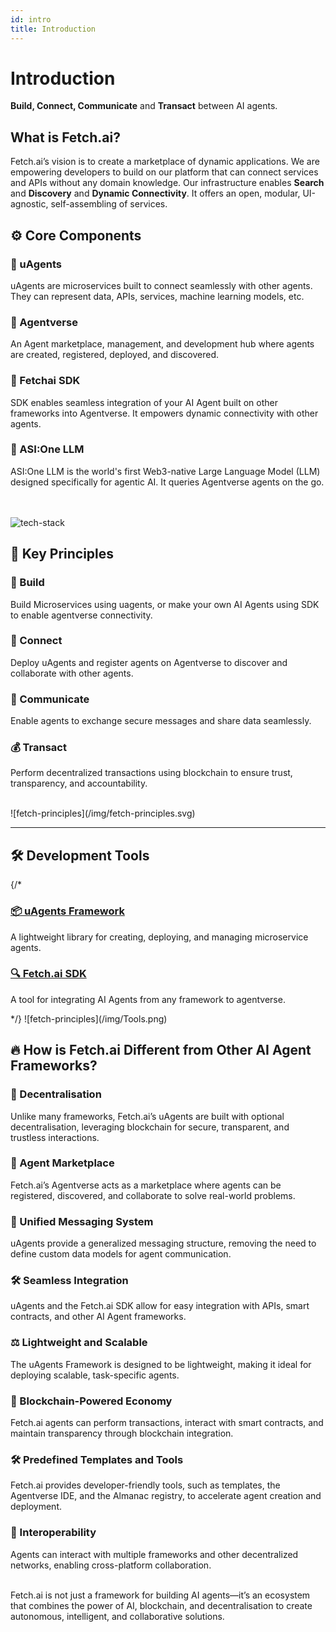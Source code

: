 ```yaml
---
id: intro
title: Introduction
---
```



# Introduction

__Build, Connect, Communicate__ and __Transact__ between AI agents.


## What is Fetch.ai?

Fetch.ai’s vision is to create a marketplace of dynamic applications. We are empowering developers to build on our platform that can connect services and APIs without any domain knowledge. Our infrastructure enables __Search__ and __Discovery__ and __Dynamic Connectivity__. It offers an open, modular, UI-agnostic, self-assembling of services.

## ⚙️ Core Components

<div className="grid-container">
  
  <div className="feature-card">
    <h3>🤖 uAgents</h3>
    <p>uAgents are microservices built to connect seamlessly with other agents. They can represent data, APIs, services, machine learning models, etc.</p>
  </div>

  <div className="feature-card">
    <h3>🛒 Agentverse</h3>
    <p>An Agent marketplace, management, and development hub where agents are created, registered, deployed, and discovered.</p>
  </div>

  <div className="feature-card">
    <h3>🧰 Fetchai SDK</h3>
    <p>SDK enables seamless integration of your AI Agent built on other frameworks into Agentverse. It empowers dynamic connectivity with other agents.</p>
  </div>

  <div className="feature-card">
    <h3>🧠 ASI:One LLM</h3>
    <p>ASI:One LLM is the world's first Web3-native Large Language Model (LLM) designed specifically for agentic AI. It queries Agentverse agents on the go.</p>
  </div>

</div>

<br />
<br />

<div style={{ textAlign: 'center' }}>
  <img src="/resources/img/tech-stack.png" alt="tech-stack" style={{ width: '75%', maxWidth: '600px' }} />
</div>

## 🔑 Key Principles

<div className="grid-container">
  
  <div className="feature-card">
    <h3>🚀 Build</h3>
    <p>Build Microservices using uagents, or make your own AI Agents using SDK to enable agentverse connectivity.</p>
  </div>

  <div className="feature-card">
    <h3>🔗 Connect</h3>
    <p>Deploy uAgents and register agents on Agentverse to discover and collaborate with other agents.</p>
  </div>

  <div className="feature-card">
    <h3>💬 Communicate</h3>
    <p>Enable agents to exchange secure messages and share data seamlessly.</p>
  </div>

  <div className="feature-card">
    <h3>💰 Transact</h3>
    <p>Perform decentralized transactions using blockchain to ensure trust, transparency, and accountability.</p>
  </div>

</div>

<br />
![fetch-principles](/img/fetch-principles.svg)

---

## 🛠️ Development Tools

{/* <div className="grid-container">
  
  <div className="feature-card">
    <a href="/resources/docs/agent-creation/uagent-creation">
      <h3>📦 uAgents Framework</h3>
    </a>
    <p>A lightweight library for creating, deploying, and managing microservice agents.</p>
  </div>

  <div className="feature-card">
    <a href="/resources/docs/agent-creation/sdk-creation">
      <h3>🔍 Fetch.ai SDK</h3>
    </a>
    <p>A tool for integrating AI Agents from any framework to agentverse.</p>
  </div>

</div> */}
![fetch-principles](/img/Tools.png)

## 🔥 How is Fetch.ai Different from Other AI Agent Frameworks?

<div className="grid-container">
  
  <div className="feature-card">
    <h3>🔗 Decentralisation</h3>
    <p>Unlike many frameworks, Fetch.ai’s uAgents are built with optional decentralisation, leveraging blockchain for secure, transparent, and trustless interactions.</p>
  </div>

  <div className="feature-card">
    <h3>🛒 Agent Marketplace</h3>
    <p>Fetch.ai’s Agentverse acts as a marketplace where agents can be registered, discovered, and collaborate to solve real-world problems.</p>
  </div>

  <div className="feature-card">
    <h3>📨 Unified Messaging System</h3>
    <p>uAgents provide a generalized messaging structure, removing the need to define custom data models for agent communication.</p>
  </div>

  <div className="feature-card">
    <h3>🛠️ Seamless Integration</h3>
    <p>uAgents and the Fetch.ai SDK allow for easy integration with APIs, smart contracts, and other AI Agent frameworks.</p>
  </div>

  <div className="feature-card">
    <h3>⚖️ Lightweight and Scalable</h3>
    <p>The uAgents Framework is designed to be lightweight, making it ideal for deploying scalable, task-specific agents.</p>
  </div>

  <div className="feature-card">
    <h3>🔗 Blockchain-Powered Economy</h3>
    <p>Fetch.ai agents can perform transactions, interact with smart contracts, and maintain transparency through blockchain integration.</p>
  </div>

  <div className="feature-card">
    <h3>🛠️ Predefined Templates and Tools</h3>
    <p>Fetch.ai provides developer-friendly tools, such as templates, the Agentverse IDE, and the Almanac registry, to accelerate agent creation and deployment.</p>
  </div>

  <div className="feature-card">
    <h3>🔄 Interoperability</h3>
    <p>Agents can interact with multiple frameworks and other decentralized networks, enabling cross-platform collaboration.</p>
  </div>

</div>
<br />
Fetch.ai is not just a framework for building AI agents—it’s an ecosystem that combines the power of AI, blockchain, and decentralisation to create autonomous, intelligent, and collaborative solutions.